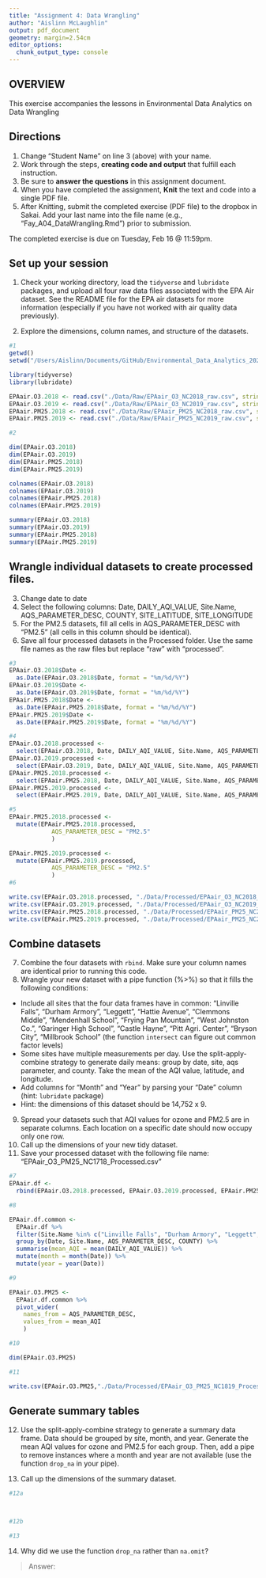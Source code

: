 ```yaml
---
title: "Assignment 4: Data Wrangling"
author: "Aislinn McLaughlin"
output: pdf_document
geometry: margin=2.54cm
editor_options: 
  chunk_output_type: console
---
```


## OVERVIEW

This exercise accompanies the lessons in Environmental Data Analytics on Data Wrangling 

## Directions
1. Change "Student Name" on line 3 (above) with your name.
2. Work through the steps, **creating code and output** that fulfill each instruction.
3. Be sure to **answer the questions** in this assignment document.
4. When you have completed the assignment, **Knit** the text and code into a single PDF file.
5. After Knitting, submit the completed exercise (PDF file) to the dropbox in Sakai. Add your last name into the file name (e.g., "Fay_A04_DataWrangling.Rmd") prior to submission.

The completed exercise is due on Tuesday, Feb 16 @ 11:59pm.

## Set up your session 
1. Check your working directory, load the `tidyverse` and `lubridate` packages, and upload all four raw data files associated with the EPA Air dataset. See the README file for the EPA air datasets for more information (especially if you have not worked with air quality data previously). 

2. Explore the dimensions, column names, and structure of the datasets. 

```r
#1
getwd()
setwd("/Users/Aislinn/Documents/GitHub/Environmental_Data_Analytics_2021")

library(tidyverse)
library(lubridate)

EPAair.O3.2018 <- read.csv("./Data/Raw/EPAair_O3_NC2018_raw.csv", stringsAsFactors = TRUE)
EPAair.O3.2019 <- read.csv("./Data/Raw/EPAair_O3_NC2019_raw.csv", stringsAsFactors = TRUE)
EPAair.PM25.2018 <- read.csv("./Data/Raw/EPAair_PM25_NC2018_raw.csv", stringsAsFactors = TRUE)
EPAair.PM25.2019 <- read.csv("./Data/Raw/EPAair_PM25_NC2019_raw.csv", stringsAsFactors = TRUE)

#2

dim(EPAair.O3.2018)
dim(EPAair.O3.2019)
dim(EPAair.PM25.2018)
dim(EPAair.PM25.2019)

colnames(EPAair.O3.2018)
colnames(EPAair.O3.2019)
colnames(EPAair.PM25.2018)
colnames(EPAair.PM25.2019)

summary(EPAair.O3.2018)
summary(EPAair.O3.2019)
summary(EPAair.PM25.2018)
summary(EPAair.PM25.2019)

```

## Wrangle individual datasets to create processed files.
3. Change date to date
4. Select the following columns: Date, DAILY_AQI_VALUE, Site.Name, AQS_PARAMETER_DESC, COUNTY, SITE_LATITUDE, SITE_LONGITUDE
5. For the PM2.5 datasets, fill all cells in AQS_PARAMETER_DESC with "PM2.5" (all cells in this column should be identical).
6. Save all four processed datasets in the Processed folder. Use the same file names as the raw files but replace "raw" with "processed".

```r
#3
EPAair.O3.2018$Date <-
  as.Date(EPAair.O3.2018$Date, format = "%m/%d/%Y")
EPAair.O3.2019$Date <-
  as.Date(EPAair.O3.2019$Date, format = "%m/%d/%Y")
EPAair.PM25.2018$Date <-
  as.Date(EPAair.PM25.2018$Date, format = "%m/%d/%Y")
EPAair.PM25.2019$Date <-
  as.Date(EPAair.PM25.2019$Date, format = "%m/%d/%Y")

#4
EPAair.O3.2018.processed <- 
  select(EPAair.O3.2018, Date, DAILY_AQI_VALUE, Site.Name, AQS_PARAMETER_DESC, COUNTY:SITE_LONGITUDE)
EPAair.O3.2019.processed <- 
  select(EPAair.O3.2019, Date, DAILY_AQI_VALUE, Site.Name, AQS_PARAMETER_DESC, COUNTY:SITE_LONGITUDE)
EPAair.PM25.2018.processed <- 
  select(EPAair.PM25.2018, Date, DAILY_AQI_VALUE, Site.Name, AQS_PARAMETER_DESC, COUNTY:SITE_LONGITUDE)
EPAair.PM25.2019.processed <- 
  select(EPAair.PM25.2019, Date, DAILY_AQI_VALUE, Site.Name, AQS_PARAMETER_DESC, COUNTY:SITE_LONGITUDE)

#5
EPAair.PM25.2018.processed <- 
  mutate(EPAair.PM25.2018.processed, 
            AQS_PARAMETER_DESC = "PM2.5"
            )

EPAair.PM25.2019.processed <- 
  mutate(EPAair.PM25.2019.processed, 
            AQS_PARAMETER_DESC = "PM2.5"
            )
#6

write.csv(EPAair.O3.2018.processed, "./Data/Processed/EPAair_O3_NC2018_processed.csv")
write.csv(EPAair.O3.2019.processed, "./Data/Processed/EPAair_O3_NC2019_processed.csv")
write.csv(EPAair.PM25.2018.processed, "./Data/Processed/EPAair_PM25_NC2018_processed.csv")
write.csv(EPAair.PM25.2019.processed, "./Data/Processed/EPAair_PM25_NC2019_processed.csv")

```


## Combine datasets
7. Combine the four datasets with `rbind`. Make sure your column names are identical prior to running this code. 
8. Wrangle your new dataset with a pipe function (%>%) so that it fills the following conditions: 

* Include all sites that the four data frames have in common: "Linville Falls", "Durham Armory", "Leggett", "Hattie Avenue", "Clemmons Middle", "Mendenhall School", "Frying Pan Mountain", "West Johnston Co.", "Garinger High School", "Castle Hayne", "Pitt Agri. Center", "Bryson City", "Millbrook School" (the function `intersect` can figure out common factor levels)
* Some sites have multiple measurements per day. Use the split-apply-combine strategy to generate daily means: group by date, site, aqs parameter, and county. Take the mean of the AQI value, latitude, and longitude.
* Add columns for "Month" and "Year" by parsing your "Date" column (hint: `lubridate` package)
* Hint: the dimensions of this dataset should be 14,752 x 9.

9. Spread your datasets such that AQI values for ozone and PM2.5 are in separate columns. Each location on a specific date should now occupy only one row.
10. Call up the dimensions of your new tidy dataset.
11. Save your processed dataset with the following file name: "EPAair_O3_PM25_NC1718_Processed.csv"

```r
#7
EPAair.df <- 
  rbind(EPAair.O3.2018.processed, EPAair.O3.2019.processed, EPAair.PM25.2018.processed, EPAair.PM25.2019.processed)

#8

EPAair.df.common <-
  EPAair.df %>%
  filter(Site.Name %in% c("Linville Falls", "Durham Armory", "Leggett", "Hattie Avenue", "Clemmons Middle", "Mendenhall School", "Frying Pan Mountain", "West Johnston Co.", "Garinger High School", "Castle Hayne", "Pitt Agri. Center", "Bryson City", "Millbrook School")) %>%
  group_by(Date, Site.Name, AQS_PARAMETER_DESC, COUNTY) %>%
  summarise(mean_AQI = mean(DAILY_AQI_VALUE)) %>%
  mutate(month = month(Date)) %>%
  mutate(year = year(Date))

#9

EPAair.O3.PM25 <-
  EPAair.df.common %>%
  pivot_wider(
    names_from = AQS_PARAMETER_DESC,
    values_from = mean_AQI
    )

#10

dim(EPAair.O3.PM25)

#11

write.csv(EPAair.O3.PM25,"./Data/Processed/EPAair_O3_PM25_NC1819_Processed.csv")
```


## Generate summary tables
12. Use the split-apply-combine strategy to generate a summary data frame. Data should be grouped by site, month, and year. Generate the mean AQI values for ozone and PM2.5 for each group. Then, add a pipe to remove instances where a month and year are not available (use the function `drop_na` in your pipe). 

13. Call up the dimensions of the summary dataset.

```r
#12a



#12b

#13

```

14. Why did we use the function `drop_na` rather than `na.omit`?

> Answer: 
